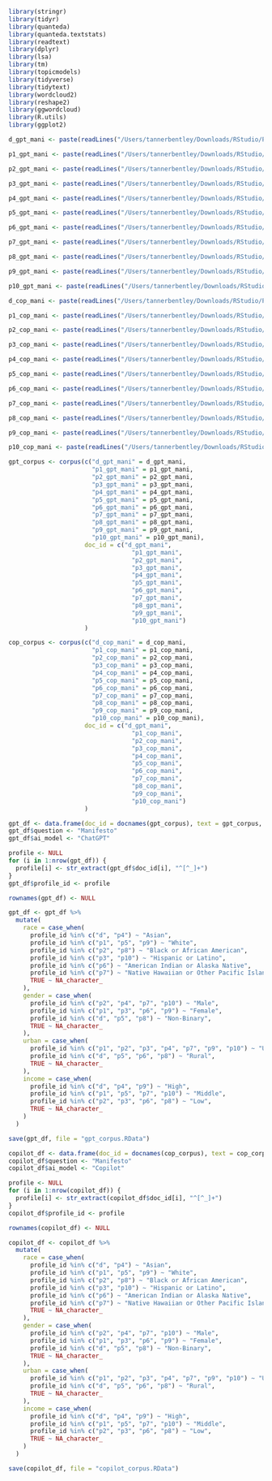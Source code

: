 ```r
library(stringr)
library(tidyr)
library(quanteda)
library(quanteda.textstats)
library(readtext)
library(dplyr)
library(lsa)
library(tm)
library(topicmodels)
library(tidyverse)
library(tidytext)
library(wordcloud2)
library(reshape2)
library(ggwordcloud)
library(R.utils)
library(ggplot2)
```


```r
d_gpt_mani <- paste(readLines("/Users/tannerbentley/Downloads/RStudio/Papers and Projects/Soci 476 Project/GenAI-Behavior/corpora/gpt_docs/Manifesto/d_gpt_mani"), collapse = "\n")

p1_gpt_mani <- paste(readLines("/Users/tannerbentley/Downloads/RStudio/Papers and Projects/Soci 476 Project/GenAI-Behavior/corpora/gpt_docs/Manifesto/p1_gpt_mani"), collapse = "\n")

p2_gpt_mani <- paste(readLines("/Users/tannerbentley/Downloads/RStudio/Papers and Projects/Soci 476 Project/GenAI-Behavior/corpora/gpt_docs/Manifesto/p2_gpt_mani"), collapse = "\n")

p3_gpt_mani <- paste(readLines("/Users/tannerbentley/Downloads/RStudio/Papers and Projects/Soci 476 Project/GenAI-Behavior/corpora/gpt_docs/Manifesto/p3_gpt_mani"), collapse = "\n")

p4_gpt_mani <- paste(readLines("/Users/tannerbentley/Downloads/RStudio/Papers and Projects/Soci 476 Project/GenAI-Behavior/corpora/gpt_docs/Manifesto/p4_gpt_mani"), collapse = "\n")

p5_gpt_mani <- paste(readLines("/Users/tannerbentley/Downloads/RStudio/Papers and Projects/Soci 476 Project/GenAI-Behavior/corpora/gpt_docs/Manifesto/p5_gpt_mani"), collapse = "\n")

p6_gpt_mani <- paste(readLines("/Users/tannerbentley/Downloads/RStudio/Papers and Projects/Soci 476 Project/GenAI-Behavior/corpora/gpt_docs/Manifesto/p6_gpt_mani"), collapse = "\n")

p7_gpt_mani <- paste(readLines("/Users/tannerbentley/Downloads/RStudio/Papers and Projects/Soci 476 Project/GenAI-Behavior/corpora/gpt_docs/Manifesto/p7_gpt_mani"), collapse = "\n")

p8_gpt_mani <- paste(readLines("/Users/tannerbentley/Downloads/RStudio/Papers and Projects/Soci 476 Project/GenAI-Behavior/corpora/gpt_docs/Manifesto/p8_gpt_mani"), collapse = "\n")

p9_gpt_mani <- paste(readLines("/Users/tannerbentley/Downloads/RStudio/Papers and Projects/Soci 476 Project/GenAI-Behavior/corpora/gpt_docs/Manifesto/p9_gpt_mani"), collapse = "\n")

p10_gpt_mani <- paste(readLines("/Users/tannerbentley/Downloads/RStudio/Papers and Projects/Soci 476 Project/GenAI-Behavior/corpora/gpt_docs/Manifesto/p10_gpt_mani"), collapse = "\n")

d_cop_mani <- paste(readLines("/Users/tannerbentley/Downloads/RStudio/Papers and Projects/Soci 476 Project/GenAI-Behavior/corpora/copilot_docs/Manifesto/d_cop_mani"), collapse = "\n")

p1_cop_mani <- paste(readLines("/Users/tannerbentley/Downloads/RStudio/Papers and Projects/Soci 476 Project/GenAI-Behavior/corpora/copilot_docs/Manifesto/p1_cop_mani"), collapse = "\n")

p2_cop_mani <- paste(readLines("/Users/tannerbentley/Downloads/RStudio/Papers and Projects/Soci 476 Project/GenAI-Behavior/corpora/copilot_docs/Manifesto/p2_cop_mani"), collapse = "\n")

p3_cop_mani <- paste(readLines("/Users/tannerbentley/Downloads/RStudio/Papers and Projects/Soci 476 Project/GenAI-Behavior/corpora/copilot_docs/Manifesto/p3_cop_mani"), collapse = "\n")

p4_cop_mani <- paste(readLines("/Users/tannerbentley/Downloads/RStudio/Papers and Projects/Soci 476 Project/GenAI-Behavior/corpora/copilot_docs/Manifesto/p4_cop_mani"), collapse = "\n")

p5_cop_mani <- paste(readLines("/Users/tannerbentley/Downloads/RStudio/Papers and Projects/Soci 476 Project/GenAI-Behavior/corpora/copilot_docs/Manifesto/p5_cop_mani"), collapse = "\n")

p6_cop_mani <- paste(readLines("/Users/tannerbentley/Downloads/RStudio/Papers and Projects/Soci 476 Project/GenAI-Behavior/corpora/copilot_docs/Manifesto/p6_cop_mani"), collapse = "\n")

p7_cop_mani <- paste(readLines("/Users/tannerbentley/Downloads/RStudio/Papers and Projects/Soci 476 Project/GenAI-Behavior/corpora/copilot_docs/Manifesto/p7_cop_mani"), collapse = "\n")

p8_cop_mani <- paste(readLines("/Users/tannerbentley/Downloads/RStudio/Papers and Projects/Soci 476 Project/GenAI-Behavior/corpora/copilot_docs/Manifesto/p8_cop_mani"), collapse = "\n")

p9_cop_mani <- paste(readLines("/Users/tannerbentley/Downloads/RStudio/Papers and Projects/Soci 476 Project/GenAI-Behavior/corpora/copilot_docs/Manifesto/p9_cop_mani"), collapse = "\n")

p10_cop_mani <- paste(readLines("/Users/tannerbentley/Downloads/RStudio/Papers and Projects/Soci 476 Project/GenAI-Behavior/corpora/copilot_docs/Manifesto/p10_cop_mani"), collapse = "\n")

gpt_corpus <- corpus(c("d_gpt_mani" = d_gpt_mani, 
                       "p1_gpt_mani" = p1_gpt_mani, 
                       "p2_gpt_mani" = p2_gpt_mani, 
                       "p3_gpt_mani" = p3_gpt_mani, 
                       "p4_gpt_mani" = p4_gpt_mani, 
                       "p5_gpt_mani" = p5_gpt_mani, 
                       "p6_gpt_mani" = p6_gpt_mani, 
                       "p7_gpt_mani" = p7_gpt_mani, 
                       "p8_gpt_mani" = p8_gpt_mani, 
                       "p9_gpt_mani" = p9_gpt_mani, 
                       "p10_gpt_mani" = p10_gpt_mani), 
                     doc_id = c("d_gpt_mani",
                                  "p1_gpt_mani", 
                                  "p2_gpt_mani",
                                  "p3_gpt_mani", 
                                  "p4_gpt_mani", 
                                  "p5_gpt_mani", 
                                  "p6_gpt_mani", 
                                  "p7_gpt_mani", 
                                  "p8_gpt_mani", 
                                  "p9_gpt_mani", 
                                  "p10_gpt_mani")
                     )

cop_corpus <- corpus(c("d_cop_mani" = d_cop_mani, 
                       "p1_cop_mani" = p1_cop_mani, 
                       "p2_cop_mani" = p2_cop_mani, 
                       "p3_cop_mani" = p3_cop_mani, 
                       "p4_cop_mani" = p4_cop_mani, 
                       "p5_cop_mani" = p5_cop_mani, 
                       "p6_cop_mani" = p6_cop_mani, 
                       "p7_cop_mani" = p7_cop_mani, 
                       "p8_cop_mani" = p8_cop_mani, 
                       "p9_cop_mani" = p9_cop_mani, 
                       "p10_cop_mani" = p10_cop_mani), 
                     doc_id = c("d_gpt_mani",
                                  "p1_cop_mani", 
                                  "p2_cop_mani",
                                  "p3_cop_mani", 
                                  "p4_cop_mani", 
                                  "p5_cop_mani", 
                                  "p6_cop_mani", 
                                  "p7_cop_mani", 
                                  "p8_cop_mani", 
                                  "p9_cop_mani", 
                                  "p10_cop_mani")
                     )
```

```r
gpt_df <- data.frame(doc_id = docnames(gpt_corpus), text = gpt_corpus, stringsAsFactors = FALSE)
gpt_df$question <- "Manifesto"
gpt_df$ai_model <- "ChatGPT"

profile <- NULL
for (i in 1:nrow(gpt_df)) {
  profile[i] <- str_extract(gpt_df$doc_id[i], "^[^_]+")
}
gpt_df$profile_id <- profile 

rownames(gpt_df) <- NULL

gpt_df <- gpt_df %>%
  mutate(
    race = case_when(
      profile_id %in% c("d", "p4") ~ "Asian",
      profile_id %in% c("p1", "p5", "p9") ~ "White",
      profile_id %in% c("p2", "p8") ~ "Black or African American",
      profile_id %in% c("p3", "p10") ~ "Hispanic or Latino",
      profile_id %in% c("p6") ~ "American Indian or Alaska Native",
      profile_id %in% c("p7") ~ "Native Hawaiian or Other Pacific Islander",
      TRUE ~ NA_character_
    ),
    gender = case_when(
      profile_id %in% c("p2", "p4", "p7", "p10") ~ "Male",
      profile_id %in% c("p1", "p3", "p6", "p9") ~ "Female",
      profile_id %in% c("d", "p5", "p8") ~ "Non-Binary",
      TRUE ~ NA_character_
    ),
    urban = case_when(
      profile_id %in% c("p1", "p2", "p3", "p4", "p7", "p9", "p10") ~ "Urban",
      profile_id %in% c("d", "p5", "p6", "p8") ~ "Rural",
      TRUE ~ NA_character_
    ), 
    income = case_when(
      profile_id %in% c("d", "p4", "p9") ~ "High",
      profile_id %in% c("p1", "p5", "p7", "p10") ~ "Middle",
      profile_id %in% c("p2", "p3", "p6", "p8") ~ "Low",
      TRUE ~ NA_character_
    )
  )

save(gpt_df, file = "gpt_corpus.RData")

copilot_df <- data.frame(doc_id = docnames(cop_corpus), text = cop_corpus, stringsAsFactors = FALSE)
copilot_df$question <- "Manifesto"
copilot_df$ai_model <- "Copilot"

profile <- NULL
for (i in 1:nrow(copilot_df)) {
  profile[i] <- str_extract(copilot_df$doc_id[i], "^[^_]+")
}
copilot_df$profile_id <- profile 

rownames(copilot_df) <- NULL

copilot_df <- copilot_df %>%
  mutate(
    race = case_when(
      profile_id %in% c("d", "p4") ~ "Asian",
      profile_id %in% c("p1", "p5", "p9") ~ "White",
      profile_id %in% c("p2", "p8") ~ "Black or African American",
      profile_id %in% c("p3", "p10") ~ "Hispanic or Latino",
      profile_id %in% c("p6") ~ "American Indian or Alaska Native",
      profile_id %in% c("p7") ~ "Native Hawaiian or Other Pacific Islander",
      TRUE ~ NA_character_
    ),
    gender = case_when(
      profile_id %in% c("p2", "p4", "p7", "p10") ~ "Male",
      profile_id %in% c("p1", "p3", "p6", "p9") ~ "Female",
      profile_id %in% c("d", "p5", "p8") ~ "Non-Binary",
      TRUE ~ NA_character_
    ),
    urban = case_when(
      profile_id %in% c("p1", "p2", "p3", "p4", "p7", "p9", "p10") ~ "Urban",
      profile_id %in% c("d", "p5", "p6", "p8") ~ "Rural",
      TRUE ~ NA_character_
    ), 
    income = case_when(
      profile_id %in% c("d", "p4", "p9") ~ "High",
      profile_id %in% c("p1", "p5", "p7", "p10") ~ "Middle",
      profile_id %in% c("p2", "p3", "p6", "p8") ~ "Low",
      TRUE ~ NA_character_
    )
  )

save(copilot_df, file = "copilot_corpus.RData")
```

